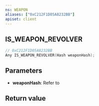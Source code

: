 ```yaml
---
ns: WEAPON
aliases: ["0xC212F1D05A8232BB"]
apiset: client
---
```

## IS_WEAPON_REVOLVER

```c
// 0xC212F1D05A8232BB
Any IS_WEAPON_REVOLVER(Hash weaponHash);
```


## Parameters
* **weaponHash**: Refer to <EmbeddedEnum name="eWeaponHash" />

## Return value
